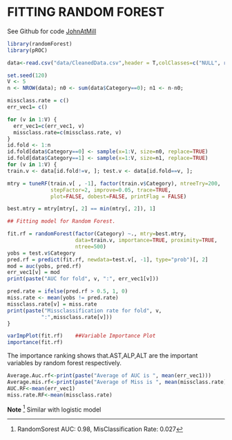 # FITTING RANDOM FOREST
See Github for code [JohnAtMill](https://github.com/JohnATMill/modeling_hcv_data.git)

```r
library(randomForest)
library(pROC)
```


```r
data<-read.csv("data/CleanedData.csv",header = T,colClasses=c("NULL", rep(NA, 13)))

set.seed(120)
V <- 5
n <- NROW(data); n0 <- sum(data$Category==0); n1 <- n-n0;

missclass.rate = c()
err_vec1= c()

for (v in 1:V) {
  err_vec1=c(err_vec1, v)
  missclass.rate=c(missclass.rate, v)
}
id.fold <- 1:n
id.fold[data$Category==0] <- sample(x=1:V, size=n0, replace=TRUE)
id.fold[data$Category==1] <- sample(x=1:V, size=n1, replace=TRUE)
for (v in 1:V) {
train.v <- data[id.fold!=v, ]; test.v <- data[id.fold==v, ];

mtry = tuneRF(train.v[ , -1], factor(train.v$Category), ntreeTry=200,
              stepFactor=2, improve=0.05, trace=TRUE, 
              plot=FALSE, dobest=FALSE, printFlag = FALSE)

best.mtry = mtry[mtry[, 2] == min(mtry[, 2]), 1]

## Fitting model for Random Forest.

fit.rf = randomForest(factor(Category) ~., mtry=best.mtry,
                      data=train.v, importance=TRUE, proximity=TRUE,
                      ntree=500)
yobs = test.v$Category
pred.rf = predict(fit.rf, newdata=test.v[, -1], type="prob")[, 2]
mod = auc(yobs, pred.rf)
err_vec1[v] = mod
print(paste("AUC for fold", v, ":", err_vec1[v]))

pred.rate = ifelse(pred.rf > 0.5, 1, 0)
miss.rate <- mean(yobs != pred.rate)
missclass.rate[v] = miss.rate
print(paste("Missclassification rate for fold", v,
           ":",missclass.rate[v]))
}

```


```r
varImpPlot(fit.rf)    ##Variable Importance Plot
importance(fit.rf)  
```


The importance ranking shows that.AST,ALP,ALT are the important variables by random forest respectively.


```r
Average.Auc.rf<-print(paste("Average of AUC is ", mean(err_vec1)))
Average.mis.rf<-print(paste("Average of Miss is ", mean(missclass.rate)))
AUC.RF<-mean(err_vec1)
miss.rate.RF<-mean(missclass.rate)
```

**Note** 
^[RandomSorest AUC: 0.98, MisClassification Rate: 0.027] Similar with logistic model

